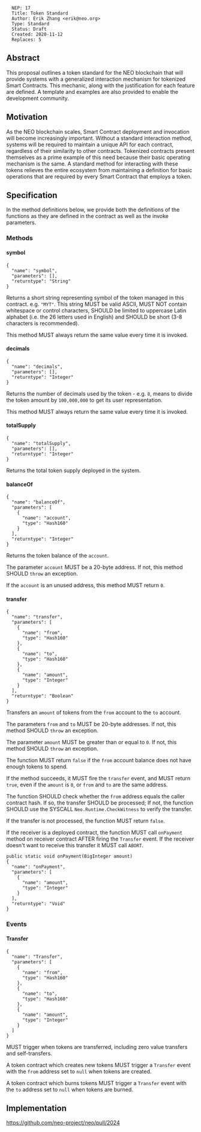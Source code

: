 <pre>
  NEP: 17
  Title: Token Standard
  Author: Erik Zhang <erik@neo.org>
  Type: Standard
  Status: Draft
  Created: 2020-11-12
  Replaces: 5
</pre>

==Abstract==

This proposal outlines a token standard for the NEO blockchain that will provide systems with a generalized interaction mechanism for tokenized Smart Contracts.  This mechanic, along with the justification for each feature are defined.  A template and examples are also provided to enable the development community.

==Motivation==

As the NEO blockchain scales, Smart Contract deployment and invocation will become increasingly important.  Without a standard interaction method, systems will be required to maintain a unique API for each contract, regardless of their similarity to other contracts.  Tokenized contracts present themselves as a prime example of this need because their basic operating mechanism is the same.  A standard method for interacting with these tokens relieves the entire ecosystem from maintaining a definition for basic operations that are required by every Smart Contract that employs a token.

==Specification==

In the method definitions below, we provide both the definitions of the functions as they are defined in the contract as well as the invoke parameters.

===Methods===

====symbol====

<pre>
{
  "name": "symbol",
  "parameters": [],
  "returntype": "String"
}
</pre>

Returns a short string representing symbol of the token managed in this contract. e.g. <code>"MYT"</code>. This string MUST be valid ASCII, MUST NOT contain whitespace or control characters, SHOULD be limited to uppercase Latin alphabet (i.e. the 26 letters used in English) and SHOULD be short (3-8 characters is recommended).

This method MUST always return the same value every time it is invoked.

====decimals====

<pre>
{
  "name": "decimals",
  "parameters": [],
  "returntype": "Integer"
}
</pre>

Returns the number of decimals used by the token - e.g. <code>8</code>, means to divide the token amount by <code>100,000,000</code> to get its user representation.

This method MUST always return the same value every time it is invoked.

====totalSupply====

<pre>
{
  "name": "totalSupply",
  "parameters": [],
  "returntype": "Integer"
}
</pre>

Returns the total token supply deployed in the system.

====balanceOf====

<pre>
{
  "name": "balanceOf",
  "parameters": [
    {
      "name": "account",
      "type": "Hash160"
    }
  ],
  "returntype": "Integer"
}
</pre>

Returns the token balance of the <code>account</code>.

The parameter <code>account</code> MUST be a 20-byte address. If not, this method SHOULD <code>throw</code> an exception.

If the <code>account</code> is an unused address, this method MUST return <code>0</code>.

====transfer====

<pre>
{
  "name": "transfer",
  "parameters": [
    {
      "name": "from",
      "type": "Hash160"
    },
    {
      "name": "to",
      "type": "Hash160"
    },
    {
      "name": "amount",
      "type": "Integer"
    }
  ],
  "returntype": "Boolean"
}
</pre>

Transfers an <code>amount</code> of tokens from the <code>from</code> account to the <code>to</code> account.

The parameters <code>from</code> and <code>to</code> MUST be 20-byte addresses. If not, this method SHOULD <code>throw</code> an exception.

The parameter <code>amount</code> MUST be greater than or equal to <code>0</code>. If not, this method SHOULD <code>throw</code> an exception.

The function MUST return <code>false</code> if the <code>from</code> account balance does not have enough tokens to spend.

If the method succeeds, it MUST fire the <code>transfer</code> event, and MUST return <code>true</code>, even if the <code>amount</code> is <code>0</code>, or <code>from</code> and <code>to</code> are the same address.

The function SHOULD check whether the <code>from</code> address equals the caller contract hash. If so, the transfer SHOULD be processed; If not, the function SHOULD use the SYSCALL <code>Neo.Runtime.CheckWitness</code> to verify the transfer.

If the transfer is not processed, the function MUST return <code>false</code>.

If the receiver is a deployed contract, the function MUST call <code>onPayment</code> method on receiver contract AFTER firing the <code>Transfer</code> event. If the receiver doesn't want to receive this transfer it MUST call <code>ABORT</code>.

<pre>
public static void onPayment(BigInteger amount)
{
  "name": "onPayment",
  "parameters": [
    {
      "name": "amount",
      "type": "Integer"
    }
  ],
  "returntype": "Void"
}
</pre>

===Events===

====Transfer====

<pre>
{
  "name": "Transfer",
  "parameters": [
    {
      "name": "from",
      "type": "Hash160"
    },
    {
      "name": "to",
      "type": "Hash160"
    },
    {
      "name": "amount",
      "type": "Integer"
    }
  ]
}
</pre>

MUST trigger when tokens are transferred, including zero value transfers and self-transfers.

A token contract which creates new tokens MUST trigger a <code>Transfer</code> event with the <code>from</code> address set to <code>null</code> when tokens are created.

A token contract which burns tokens MUST trigger a <code>Transfer</code> event with the <code>to</code> address set to <code>null</code> when tokens are burned.

==Implementation==

https://github.com/neo-project/neo/pull/2024
